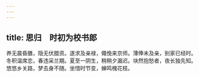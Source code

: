 ```yaml
---
---
---
```

title: 思归　时初为校书郎
---



养无晨昏膳，隐无伏腊资。遂求及亲禄，僶俛来京师。薄俸未及亲，别家已经时。冬积温席恋，春违采兰期。夏至一阴生，稍稍夕漏迟。块然抱愁者，夜长独先知。悠悠乡关路，梦去身不随。坐惜时节变，蝉鸣槐花枝。